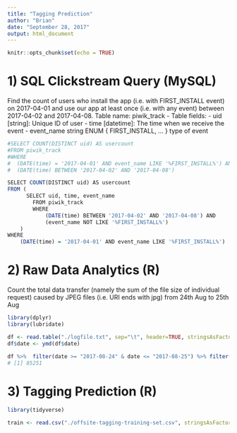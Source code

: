 ```yaml
---
title: "Tagging Prediction"
author: "Brian"
date: "September 28, 2017"
output: html_document
---
```


```r
knitr::opts_chunk$set(echo = TRUE)
```

# 1) SQL Clickstream Query (MySQL)
Find the count of users who install the app (i.e. with FIRST_INSTALL event) on 2017-04-01 and use our app at least once (i.e. with any event) between 2017-04-02 and 2017-04-08.
Table name: piwik_track
- Table fields:
- uid [string]: Unique ID of user
- time [datetime]: The time when we receive the event
- event_name string ENUM { FIRST_INSTALL, ... } type of event
```r

#SELECT COUNT(DISTINCT uid) AS usercount
#FROM piwik_track
#WHERE 
#  (DATE(time) = '2017-04-01' AND event_name LIKE '%FIRST_INSTALL%') AND
#  (DATE(time) BETWEEN '2017-04-02' AND '2017-04-08')

SELECT COUNT(DISTINCT uid) AS usercount
FROM (
      SELECT uid, time, event_name
        FROM piwik_track
        WHERE
            (DATE(time) BETWEEN '2017-04-02' AND '2017-04-08') AND
            (event_name NOT LIKE '%FIRST_INSTALL%')
    )
WHERE
    (DATE(time) = '2017-04-01' AND event_name LIKE '%FIRST_INSTALL%') 
```


# 2) Raw Data Analytics (R)
Count the total data transfer (namely the sum of the file size of individual request) caused by JPEG files (i.e. URI ends with jpg) from 24th Aug to 25th Aug
```r
library(dplyr)
library(lubridate)

df <- read.table("./logfile.txt", sep="\t", header=TRUE, stringsAsFactors = FALSE)
df$date <- ymd(df$date)

df %>%  filter(date >= "2017-08-24" & date <= "2017-08-25") %>% filter(grepl(".jpg$",url)) %>% select(size) %>% sum()
# [1] 85251
```

# 3) Tagging Prediction (R)
```r
library(tidyverse)

train <- read.csv("./offsite-tagging-training-set.csv", stringsAsFactors = FALSE, header = TRUE, sep=",", encoding = "UTF-8")

```